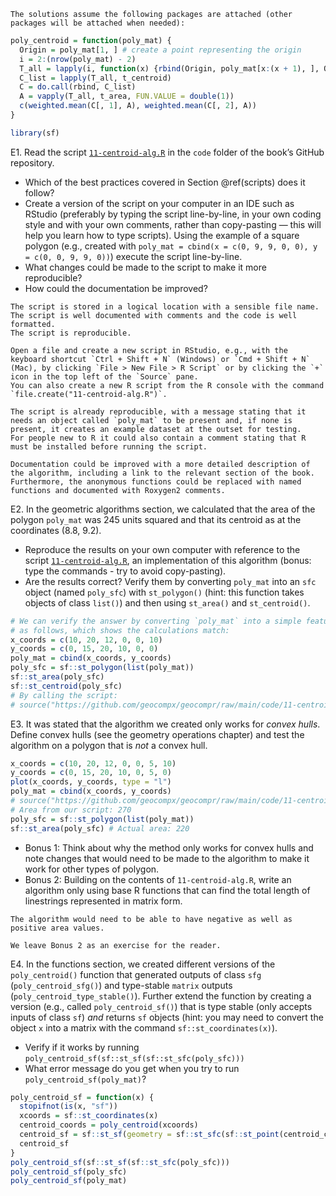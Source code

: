 ```asis
The solutions assume the following packages are attached (other packages will be attached when needed):
```

```r
poly_centroid = function(poly_mat) {
  Origin = poly_mat[1, ] # create a point representing the origin
  i = 2:(nrow(poly_mat) - 2)
  T_all = lapply(i, function(x) {rbind(Origin, poly_mat[x:(x + 1), ], Origin)})
  C_list = lapply(T_all, t_centroid)
  C = do.call(rbind, C_list)
  A = vapply(T_all, t_area, FUN.VALUE = double(1))
  c(weighted.mean(C[, 1], A), weighted.mean(C[, 2], A))
}
```

```r
library(sf)
```

E1. Read the script [`11-centroid-alg.R`](https://github.com/geocompx/geocompr/blob/main/code/11-centroid-alg.R) in the `code` folder of the book's GitHub repository.

  - Which of the best practices covered in Section \@ref(scripts) does it follow?
  - Create a version of the script on your computer in an IDE\index{IDE} such as RStudio\index{RStudio} (preferably by typing the script line-by-line, in your own coding style and with your own comments, rather than copy-pasting --- this will help you learn how to type scripts). Using the example of a square polygon (e.g., created with `poly_mat = cbind(x = c(0, 9, 9, 0, 0), y = c(0, 0, 9, 9, 0))`) execute the script line-by-line.
  - What changes could be made to the script to make it more reproducible?
  - How could the documentation be improved?

```asis
The script is stored in a logical location with a sensible file name.
The script is well documented with comments and the code is well formatted.
The script is reproducible.

Open a file and create a new script in RStudio, e.g., with the keyboard shortcut `Ctrl + Shift + N` (Windows) or `Cmd + Shift + N` (Mac), by clicking `File > New File > R Script` or by clicking the `+` icon in the top left of the `Source` pane.
You can also create a new R script from the R console with the command `file.create("11-centroid-alg.R")`.

The script is already reproducible, with a message stating that it needs an object called `poly_mat` to be present and, if none is present, it creates an example dataset at the outset for testing.
For people new to R it could also contain a comment stating that R must be installed before running the script.

Documentation could be improved with a more detailed description of the algorithm, including a link to the relevant section of the book.
Furthermore, the anonymous functions could be replaced with named functions and documented with Roxygen2 comments.
```


E2. In the geometric algorithms section, we calculated that the area of the polygon `poly_mat` was 245 units squared and that its centroid as at the coordinates (8.8, 9.2).

  - Reproduce the results on your own computer with reference to the script [`11-centroid-alg.R`](https://github.com/geocompx/geocompr/blob/main/code/11-centroid-alg.R), an implementation of this algorithm (bonus: type the commands - try to avoid copy-pasting).
  - Are the results correct? Verify them by converting `poly_mat` into an `sfc` object (named `poly_sfc`) with `st_polygon()` (hint: this function takes objects of class `list()`) and then using `st_area()` and `st_centroid()`.

```r
# We can verify the answer by converting `poly_mat` into a simple feature collection
# as follows, which shows the calculations match:
x_coords = c(10, 20, 12, 0, 0, 10)
y_coords = c(0, 15, 20, 10, 0, 0)
poly_mat = cbind(x_coords, y_coords)
poly_sfc = sf::st_polygon(list(poly_mat))
sf::st_area(poly_sfc)
sf::st_centroid(poly_sfc)
# By calling the script:
# source("https://github.com/geocompx/geocompr/raw/main/code/11-centroid-alg.R")
```

E3. It was stated that the algorithm\index{algorithm} we created only works for *convex hulls*. Define convex hulls\index{convex hull} (see the geometry operations chapter) and test the algorithm on a polygon that is *not* a convex hull.

```r
x_coords = c(10, 20, 12, 0, 0, 5, 10)
y_coords = c(0, 15, 20, 10, 0, 5, 0)
plot(x_coords, y_coords, type = "l")
poly_mat = cbind(x_coords, y_coords)
# source("https://github.com/geocompx/geocompr/raw/main/code/11-centroid-alg.R")
# Area from our script: 270
poly_sfc = sf::st_polygon(list(poly_mat))
sf::st_area(poly_sfc) # Actual area: 220
```

  - Bonus 1: Think about why the method only works for convex hulls and note changes that would need to be made to the algorithm to make it work for other types of polygon.
  - Bonus 2: Building on the contents of `11-centroid-alg.R`, write an algorithm only using base R functions that can find the total length of linestrings represented in matrix form.
  
<!-- Todo: add example of matrix representing a linestring, demonstrate code to verify the answer, suggest alternative functions to decompose as a bonus. -->

```asis
The algorithm would need to be able to have negative as well as positive area values.

We leave Bonus 2 as an exercise for the reader.
```

E4. In the functions section, we created different versions of the `poly_centroid()` function that generated outputs of class `sfg` (`poly_centroid_sfg()`) and type-stable `matrix` outputs (`poly_centroid_type_stable()`). 
Further extend the function by creating a version (e.g., called `poly_centroid_sf()`) that is type stable (only accepts inputs of class `sf`) *and* returns `sf` objects (hint: you may need to convert the object `x` into a matrix with the command `sf::st_coordinates(x)`).

  - Verify if it works by running `poly_centroid_sf(sf::st_sf(sf::st_sfc(poly_sfc)))`
  - What error message do you get when you try to run `poly_centroid_sf(poly_mat)`?
    
```r
poly_centroid_sf = function(x) {
  stopifnot(is(x, "sf"))
  xcoords = sf::st_coordinates(x)
  centroid_coords = poly_centroid(xcoords)
  centroid_sf = sf::st_sf(geometry = sf::st_sfc(sf::st_point(centroid_coords)))
  centroid_sf
}
poly_centroid_sf(sf::st_sf(sf::st_sfc(poly_sfc)))
poly_centroid_sf(poly_sfc)
poly_centroid_sf(poly_mat)
```
